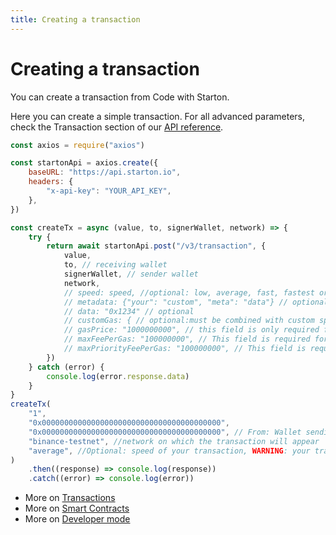 ```yaml
---
title: Creating a transaction
---
```



# Creating a transaction

You can create a transaction from Code with Starton.

Here you can create a simple transaction. For all advanced parameters, check the Transaction section of our <a href="https://docs.starton.io//intro#tag/Transaction/operation/TransactionCreate">API reference</a>.

```jsx showLineNumbers
const axios = require("axios")

const startonApi = axios.create({
	baseURL: "https://api.starton.io",
	headers: {
		"x-api-key": "YOUR_API_KEY",
	},
})

const createTx = async (value, to, signerWallet, network) => {
	try {
		return await startonApi.post("/v3/transaction", {
			value,
			to, // receiving wallet
			signerWallet, // sender wallet
			network,
			// speed: speed, //optional: low, average, fast, fastest or custom (must be combined with customGas)
			// metadata: {"your": "custom", "meta": "data"} // optional
			// data: "0x1234" // optional
			// customGas: { // optional:must be combined with custom speed.(values in wei)
			// gasPrice: "1000000000", // this field is only required for pre EIP-1155 networks such as (binance-testnet)
			// maxFeePerGas: "100000000", // This field is required for post EIP-1155 networks
			// maxPriorityFeePerGas: "100000000", // This field is required for post EIP-1155 networks
		})
	} catch (error) {
		console.log(error.response.data)
	}
}
createTx(
	"1",
	"0x0000000000000000000000000000000000000000",
	"0x0000000000000000000000000000000000000000", // From: Wallet sending
	"binance-testnet", //network on which the transaction will appear
	"average", //Optional: speed of your transaction, WARNING: your transaction speed has an impact on gas fees
)
	.then((response) => console.log(response))
	.catch((error) => console.log(error))
```

-   More on [Transactions](/Transactions/creating-a-transaction.mdx)
-   More on [Smart Contracts](/Smart-contract/understanding-smart-contracts.md)
-   More on [Developer mode](/Developer/Discovering-coding-interface.md)
